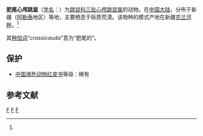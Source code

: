 {{Speciesbox
| status = DD | status_system = IUCN3.1
| status_ref = <ref name=iucn>{{IUCN2010|version=2010.3|assessors=Batsaikhan, N. & Tsytsulina, K. |year=2008|id=19863|title=Salpingotus crassicauda|downloaded=2010-10-20}}</ref>
| image = Salpingotus crassicauda drawing.jpg
| image caption = 肥尾心颅跳鼠
| taxon = Salpingotus crassicauda
| authority = Vinogradov, 1924<ref name='id1196'>{{cite web| url =http://www.bioinfo.cn/db05/BjdwSpecies.php?action=view&id=1196| title =肥尾心颅跳鼠| work =《中国动物物种编目数据库》| publisher =中国科学院微生物研究所| author =中国科学院动物研究所| accessdate =2009-03-27}}{{dead link|date=2018年4月 |bot=InternetArchiveBot |fix-attempted=yes }}</ref>
}}

'''肥尾心颅跳鼠'''（[[学名|学名]]：{{lang|la|''Salpingotus crassicauda''}}）为[[跳鼠科|跳鼠科]][[三趾心颅跳鼠属|三趾心颅跳鼠属]]的动物。在[[中国大陆|中国大陆]]，分布于新疆（[[阿勒泰|阿勒泰]]地区）等地，主要栖息于砾质荒漠。该物种的模式产地在新疆[[克兰河|克兰河畔]]。<ref name='id1196'/>

其[[种加词|种加词]]“''crassicauda''”意为“肥尾的”。

==保护==
*[[中国濒危动物红皮书|中国濒危动物红皮书]]等级：稀有

== 参考文献 ==
{{reflist}}
{{Taxonbar|from=Q1770274}}

[[Category:IUCN红色名录数据缺乏物种|F]]
[[Category:三趾心颅跳鼠属|F]]
[[Category:1924年描述的动物|F]]


{{mammal-stub}}